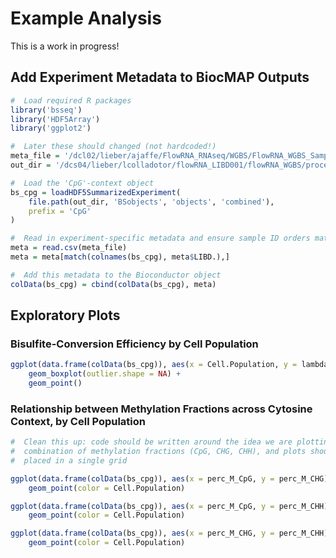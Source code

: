 # Example Analysis

This is a work in progress!

## Add Experiment Metadata to BiocMAP Outputs

```r
#  Load required R packages
library('bsseq')
library('HDF5Array')
library('ggplot2')

#  Later these should changed (not hardcoded!)
meta_file = '/dcl02/lieber/ajaffe/FlowRNA_RNAseq/WGBS/FlowRNA_WGBS_Sample_Information_with_Pheno_Info.csv'
out_dir = '/dcs04/lieber/lcolladotor/flowRNA_LIBD001/flowRNA_WGBS/processed-data/03_BiocMAP/BiocMAP_output'

#  Load the 'CpG'-context object
bs_cpg = loadHDF5SummarizedExperiment(
    file.path(out_dir, 'BSobjects', 'objects', 'combined'),
    prefix = 'CpG'
)

#  Read in experiment-specific metadata and ensure sample ID orders match
meta = read.csv(meta_file)
meta = meta[match(colnames(bs_cpg), meta$LIBD.),]

#  Add this metadata to the Bioconductor object
colData(bs_cpg) = cbind(colData(bs_cpg), meta)
```

## Exploratory Plots

### Bisulfite-Conversion Efficiency by Cell Population

```r
ggplot(data.frame(colData(bs_cpg)), aes(x = Cell.Population, y = lambda_bs_conv_eff)) +
    geom_boxplot(outlier.shape = NA) +
    geom_point()
```

### Relationship between Methylation Fractions across Cytosine Context, by Cell Population

```r
#  Clean this up: code should be written around the idea we are plotting each
#  combination of methylation fractions (CpG, CHG, CHH), and plots should be
#  placed in a single grid

ggplot(data.frame(colData(bs_cpg)), aes(x = perc_M_CpG, y = perc_M_CHG)) +
    geom_point(color = Cell.Population)

ggplot(data.frame(colData(bs_cpg)), aes(x = perc_M_CpG, y = perc_M_CHH)) +
    geom_point(color = Cell.Population)

ggplot(data.frame(colData(bs_cpg)), aes(x = perc_M_CHG, y = perc_M_CHH)) +
    geom_point(color = Cell.Population)
```
